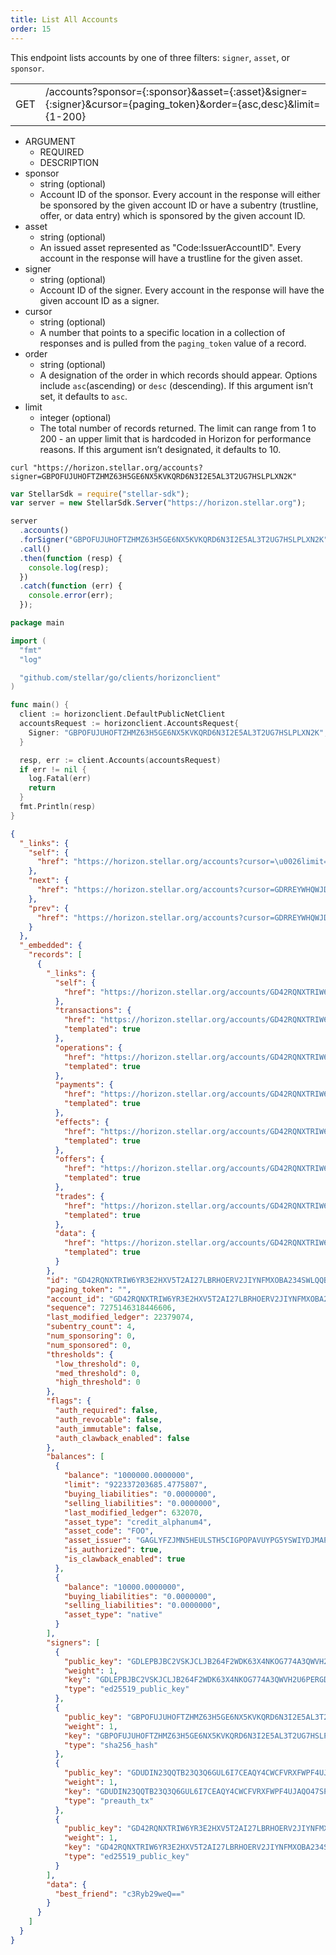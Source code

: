 ```yaml
---
title: List All Accounts
order: 15
---
```



This endpoint lists accounts by one of three filters: `signer`, `asset`, or `sponsor`.

<Endpoint>


|  |  |
| --- | --- |
| GET | /accounts?sponsor={:sponsor}&asset={:asset}&signer={:signer}&cursor={paging_token}&order={asc,desc}&limit={1-200} |

</Endpoint>


<AttributeTable>


- ARGUMENT
  - REQUIRED
  - DESCRIPTION
- sponsor
  - string (optional)
  - Account ID of the sponsor. Every account in the response will either be sponsored by the given account ID or have a subentry (trustline, offer, or data entry) which is sponsored by the given account ID.
- asset
  - string (optional)
  - An issued asset represented as "Code:IssuerAccountID". Every account in the response will have a trustline for the given asset.
- signer
  - string (optional)
  - Account ID of the signer. Every account in the response will have the given account ID as a signer.
- cursor
  - string (optional)
  - A number that points to a specific location in a collection of responses and is pulled from the `paging_token` value of a record.
- order
  - string (optional)
  - A designation of the order in which records should appear. Options include `asc`(ascending) or `desc` (descending). If this argument isn’t set, it defaults to `asc`.
- limit
  - integer (optional)
  - The total number of records returned. The limit can range from 1 to 200 - an upper limit that is hardcoded in Horizon for performance reasons. If this argument isn’t designated, it defaults to 10.

</AttributeTable>


<CodeExample title="Example Request">


```curl
curl "https://horizon.stellar.org/accounts?signer=GBPOFUJUHOFTZHMZ63H5GE6NX5KVKQRD6N3I2E5AL3T2UG7HSLPLXN2K"
```

```js
var StellarSdk = require("stellar-sdk");
var server = new StellarSdk.Server("https://horizon.stellar.org");

server
  .accounts()
  .forSigner("GBPOFUJUHOFTZHMZ63H5GE6NX5KVKQRD6N3I2E5AL3T2UG7HSLPLXN2K")
  .call()
  .then(function (resp) {
    console.log(resp);
  })
  .catch(function (err) {
    console.error(err);
  });
```
  
```go
package main

import (
  "fmt"
  "log"

  "github.com/stellar/go/clients/horizonclient"
)

func main() {
  client := horizonclient.DefaultPublicNetClient
  accountsRequest := horizonclient.AccountsRequest{
    Signer: "GBPOFUJUHOFTZHMZ63H5GE6NX5KVKQRD6N3I2E5AL3T2UG7HSLPLXN2K",
  }

  resp, err := client.Accounts(accountsRequest)
  if err != nil {
    log.Fatal(err)
    return
  }
  fmt.Println(resp)
}
```

</CodeExample>


<ExampleResponse title="Example Response">


```json
{
  "_links": {
    "self": {
      "href": "https://horizon.stellar.org/accounts?cursor=\u0026limit=10\u0026order=asc\u0026signer=GBPOFUJUHOFTZHMZ63H5GE6NX5KVKQRD6N3I2E5AL3T2UG7HSLPLXN2K"
    },
    "next": {
      "href": "https://horizon.stellar.org/accounts?cursor=GDRREYWHQWJDICNH4SAH4TT2JRBYRPTDYIMLK4UWBDT3X3ZVVYT6I4UQ\u0026limit=10\u0026order=asc\u0026signer=GBPOFUJUHOFTZHMZ63H5GE6NX5KVKQRD6N3I2E5AL3T2UG7HSLPLXN2K"
    },
    "prev": {
      "href": "https://horizon.stellar.org/accounts?cursor=GDRREYWHQWJDICNH4SAH4TT2JRBYRPTDYIMLK4UWBDT3X3ZVVYT6I4UQ\u0026limit=10\u0026order=desc\u0026signer=GBPOFUJUHOFTZHMZ63H5GE6NX5KVKQRD6N3I2E5AL3T2UG7HSLPLXN2K"
    }
  },
  "_embedded": {
    "records": [
      {
        "_links": {
          "self": {
            "href": "https://horizon.stellar.org/accounts/GD42RQNXTRIW6YR3E2HXV5T2AI27LBRHOERV2JIYNFMXOBA234SWLQQB"
          },
          "transactions": {
            "href": "https://horizon.stellar.org/accounts/GD42RQNXTRIW6YR3E2HXV5T2AI27LBRHOERV2JIYNFMXOBA234SWLQQB/transactions{?cursor,limit,order}",
            "templated": true
          },
          "operations": {
            "href": "https://horizon.stellar.org/accounts/GD42RQNXTRIW6YR3E2HXV5T2AI27LBRHOERV2JIYNFMXOBA234SWLQQB/operations{?cursor,limit,order}",
            "templated": true
          },
          "payments": {
            "href": "https://horizon.stellar.org/accounts/GD42RQNXTRIW6YR3E2HXV5T2AI27LBRHOERV2JIYNFMXOBA234SWLQQB/payments{?cursor,limit,order}",
            "templated": true
          },
          "effects": {
            "href": "https://horizon.stellar.org/accounts/GD42RQNXTRIW6YR3E2HXV5T2AI27LBRHOERV2JIYNFMXOBA234SWLQQB/effects{?cursor,limit,order}",
            "templated": true
          },
          "offers": {
            "href": "https://horizon.stellar.org/accounts/GD42RQNXTRIW6YR3E2HXV5T2AI27LBRHOERV2JIYNFMXOBA234SWLQQB/offers{?cursor,limit,order}",
            "templated": true
          },
          "trades": {
            "href": "https://horizon.stellar.org/accounts/GD42RQNXTRIW6YR3E2HXV5T2AI27LBRHOERV2JIYNFMXOBA234SWLQQB/trades{?cursor,limit,order}",
            "templated": true
          },
          "data": {
            "href": "https://horizon.stellar.org/accounts/GD42RQNXTRIW6YR3E2HXV5T2AI27LBRHOERV2JIYNFMXOBA234SWLQQB/data/{key}",
            "templated": true
          }
        },
        "id": "GD42RQNXTRIW6YR3E2HXV5T2AI27LBRHOERV2JIYNFMXOBA234SWLQQB",
        "paging_token": "",
        "account_id": "GD42RQNXTRIW6YR3E2HXV5T2AI27LBRHOERV2JIYNFMXOBA234SWLQQB",
        "sequence": 7275146318446606,
        "last_modified_ledger": 22379074,
        "subentry_count": 4,
        "num_sponsoring": 0,
        "num_sponsored": 0,
        "thresholds": {
          "low_threshold": 0,
          "med_threshold": 0,
          "high_threshold": 0
        },
        "flags": {
          "auth_required": false,
          "auth_revocable": false,
          "auth_immutable": false,
          "auth_clawback_enabled": false
        },
        "balances": [
          {
            "balance": "1000000.0000000",
            "limit": "922337203685.4775807",
            "buying_liabilities": "0.0000000",
            "selling_liabilities": "0.0000000",
            "last_modified_ledger": 632070,
            "asset_type": "credit_alphanum4",
            "asset_code": "FOO",
            "asset_issuer": "GAGLYFZJMN5HEULSTH5CIGPOPAVUYPG5YSWIYDJMAPIECYEBPM2TA3QR",
            "is_authorized": true,
            "is_clawback_enabled": true
          },
          {
            "balance": "10000.0000000",
            "buying_liabilities": "0.0000000",
            "selling_liabilities": "0.0000000",
            "asset_type": "native"
          }
        ],
        "signers": [
          {
            "public_key": "GDLEPBJBC2VSKJCLJB264F2WDK63X4NKOG774A3QWVH2U6PERGDPUCS4",
            "weight": 1,
            "key": "GDLEPBJBC2VSKJCLJB264F2WDK63X4NKOG774A3QWVH2U6PERGDPUCS4",
            "type": "ed25519_public_key"
          },
          {
            "public_key": "GBPOFUJUHOFTZHMZ63H5GE6NX5KVKQRD6N3I2E5AL3T2UG7HSLPLXN2K",
            "weight": 1,
            "key": "GBPOFUJUHOFTZHMZ63H5GE6NX5KVKQRD6N3I2E5AL3T2UG7HSLPLXN2K",
            "type": "sha256_hash"
          },
          {
            "public_key": "GDUDIN23QQTB23Q3Q6GUL6I7CEAQY4CWCFVRXFWPF4UJAQO47SPUFCXG",
            "weight": 1,
            "key": "GDUDIN23QQTB23Q3Q6GUL6I7CEAQY4CWCFVRXFWPF4UJAQO47SPUFCXG",
            "type": "preauth_tx"
          },
          {
            "public_key": "GD42RQNXTRIW6YR3E2HXV5T2AI27LBRHOERV2JIYNFMXOBA234SWLQQB",
            "weight": 1,
            "key": "GD42RQNXTRIW6YR3E2HXV5T2AI27LBRHOERV2JIYNFMXOBA234SWLQQB",
            "type": "ed25519_public_key"
          }
        ],
        "data": {
          "best_friend": "c3Ryb29weQ=="
        }
      }
    ]
  }
}
```

</ExampleResponse>

